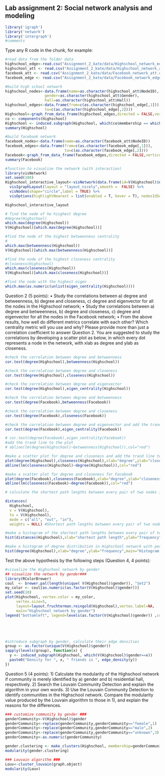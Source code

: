 ## Lab assignment 2: Social network analysis and modeling

```r
library('igraph')
library('network')
library('intergraph')
#comments
```

Type any R code in the chunk, for example:
```r
#read data from the folder data
highschool_edge<-read.csv("Assignment_2_kate/data/Highschool_network_edge.csv")
highschool_att <- read.csv("Assignment_2_kate/data/Highschool_network_att.csv")
facebook_att <- read.csv("Assignment_2_kate/data/Facebook_network_att.csv")
facebook_edge <- read.csv("Assignment_2_kate/data/Facebook_network_edge.csv")
```

```r
#build high school network
highschool_nodes<-data.frame(name=as.character(highschool_att$NodeID),
                  gender=as.character(highschool_att$Gender),
                  hall=as.character(highschool_att$Hall))
highschool_edges<-data.frame(from=c(as.character(highschool_edge[,1])),
                  to=c(as.character(highschool_edge[,2])))
Highschool<-graph_from_data_frame(highschool_edges,directed = FALSE,vertices = highschool_nodes)
co <- components(Highschool)
Highschool <- induced.subgraph(Highschool, which(co$membership == which.max(co$csize))) #use only the largest component for analysis
summary(Highschool)

#build facebook network
facebook_nodes<-data.frame(name=as.character(facebook_att$NodeID))
facebook_edges<-data.frame(from=c(as.character(facebook_edge[,1])),
                           to=c(as.character(facebook_edge[,2])))
Facebook<-graph_from_data_frame(facebook_edges,directed = FALSE,vertices = facebook_nodes)
summary(Facebook)
```


```r

#function to visualize the network (with interaction)
library(visNetwork)
set.seed(100)
Highschool_interactive_layout<-visNetwork(data.frame(id=V(Highschool)$name), highschool_edges, main = "Highschool",submain="Can zoom in/out to check the IDs and ties") %>%
  visIgraphLayout(layout = "layout_nicely",smooth =  FALSE) %>%
  visNodes(shape="circle",label = TRUE) %>%
  visOptions(highlightNearest = list(enabled = T, hover = T), nodesIdSelection = T)

Highschool_interactive_layout

```
```r

# find the node of he hisghest degree
#degree(Highschool)
which.max(degree(Highschool))
V(Highschool)[which.max(degree(Highschool))]

```
```r
#find the node of the highest betweenness centrality
#
which.max(betweenness(Highschool))
V(Highschool)[which.max(betweenness(Highschool))]

```
```r
#find the node of the highest closeness centrality
#closeness(Highschool)
which.max(closeness(Highschool))
V(Highschool)[which.max(closeness(Highschool))]

```
```r
#find the node with the highest eigen
which.max(as.numeric(unlist(eigen_centrality(Highschool))))


```
Question 2 (5 points):
•	Study the correlations between a) degree and betweenness, b) degree and closeness, c) degree and eigenvector for all the nodes in the Highschool network;
•	Study the correlations between a) degree and betweenness, b) degree and closeness, c) degree and eigenvector for all the nodes in the Facebook network;
•	From the above results, how well do different metrics correlate with each other? Which centrality metric will you use and why?
Please provide more than just a correlation coefficient to answer Question 2. You are suggested to study the correlations by developing a scatter plot as below, in which every dot represents a node in the network, with xlab as degree and ylab as closeness.
```r
#check the correlation between degree and betweenness
cor.test(degree(Highschool),betweenness(Highschool))
```
```r
#check the correlation between degree and closeness
cor.test(degree(Highschool),closeness(Highschool))
```
```r
#check the correlation between degree and eigenvector
cor.test(degree(Highschool),eigen_centrality(Highschool))
```
```r
#check the correlation between degree and betweenness
cor.test(degree(Facebook),betweenness(Facebook))
```
```r
#check the correlation between degree and closeness
cor.test(degree(Facebook),closeness(Facebook))
```
```r
#check the correlation between degree and eigenvector and add the trand line
cor.test(degree(Facebook),eigen_centrality(Facebook))
```
```r
# cor.test(degree(Facebook),eigen_centrality(Facebook))
#add the trand line to the plot
# abline(lm(degree(Highschool)~betweenness(Highschool)),col="red")

#make a scatter plot for degree and closeness and add the trand line to it
plot(degree(Highschool),closeness(Highschool),xlab="degree",ylab="closeness")
abline(lm(closeness(Highschool)~degree(Highschool)),col="red")
```
```r
#make a scatter plot for degree and closeness for Facebook
plot(degree(Facebook),closeness(Facebook),xlab="degree",ylab="closeness")
abline(lm(closeness(Facebook)~degree(Facebook)),col="red")
```
```r
# calculate the shortest path lengths between every pair of two nodes in Highschool network

distances(
  Highschool,
  v = V(Highschool),
  to = V(Highschool),
  mode = c("all", "out", "in"),
  weights = NULL) #Shortest path lengths between every pair of two nodes in the network

```
```r
#make a histogram of the shortest path lengths between every pair of two nodes in Highschool network with percentiles
hist(distances(Highschool),xlab="shortest path length",ylab="frequency",main="Histogram of the shortest path lengths between every pair of two nodes in Highschool network",breaks=100,prob=T)
```
```r
#make a histogram of degree distribution in Highschool network with percentiles
hist(degree(Highschool),xlab="degree",ylab="frequency",main="Histogram of degree distribution in Highschool network",breaks=100,prob=T)
```

Test the above hypothesis by the following steps (Question 4, 4 points):
```r
#visualize the Highschool network by gender
## visualize the network by gender###
library(RColorBrewer)
coul  <- brewer.pal(length(unique( V(Highschool)$gender)), "Set2")
my_color <- coul[as.numeric(as.factor(V(Highschool)$gender))]
set.seed(10)
plot(Highschool, vertex.color = my_color,
     vertex.size=5,
     layout=layout.fruchterman.reingold(Highschool),vertex.label=NA,
     main="Highschool network by gender")
legend("bottomleft", legend=levels(as.factor(V(Highschool)$gender)) ,col = coul , bty = "n", pch=20 , pt.cex = 1.5, cex = 1.5, horiz = FALSE, inset = c(0.1, 0.1))






```
```r
#introduce subgraph by gender, calculate their edge densities
group <- as.factor(unique(V(Highschool)$gender))
sapply(levels(group), function(x) {
  y <- induced_subgraph(Highschool, which(V(Highschool)$gender==x))
  paste0("Density for ", x, " friends is ", edge_density(y))
})

```
Question 5 (4 points):
1)	Calculate the modularity of the Highschool network if community is merely identified by a) gender and b) residential hall, respectively.
2)	Search the Louvain Community Detection and explain the algorithm in your own words.
3)	Use the Louvain Community Detection to identify communities in the Highschool network. Compare the modularity value produced by the Louvain algorithm to those in 1), and explain the reasons for the differences.
```r
### customize community by gender ###
genderCommunity<-V(Highschool)$gender
genderCommunity<-replace(genderCommunity,genderCommunity=="female",1)
genderCommunity<-replace(genderCommunity,genderCommunity=="male",2)
genderCommunity<-replace(genderCommunity,genderCommunity=="unknown",3)
genderCommunity<-as.numeric(genderCommunity)

gender.clustering <- make_clusters(Highschool, membership=genderCommunity)
modularity(gender.clustering)

### Louvain algorithm ###
Louv<-cluster_louvain(graph.object)
modularity(Louv)

```
